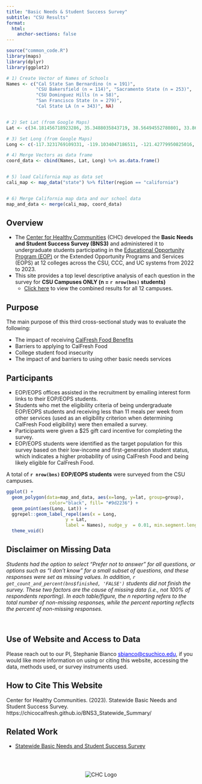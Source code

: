 ```yaml
---
title: "Basic Needs & Student Success Survey"
subtitle: "CSU Results"
format:
  html:
    anchor-sections: false
---
```


```r
source("common_code.R")
library(maps)
library(dplyr)
library(ggplot2)

# 1) Create Vector of Names of Schools
Names <- c("Cal State San Bernardino (n = 191)", 
           "CSU Bakersfield (n = 114)", "Sacramento State (n = 253)",
           "CSU Dominguez Hills (n = 58)", 
           "San Francisco State (n = 279)", 
           "Cal State LA (n = 343)", NA)


# 2) Set Lat (from Google Maps)
Lat <- c(34.181456718923286, 35.3488035843719, 38.56494552780801, 33.862538254060354, 37.72428800979904, 34.0664952125493, NA)

# 3) Set Long (from Google Maps)
Long <- c(-117.3231769109331, -119.1034047186511, -121.42779950825016,  -118.25447517782001, -122.48003539894094, -118.1684245606096, NA)

# 4) Merge Vectors as data frame
coord_data <- cbind(Names, Lat, Long) %>% as.data.frame()


# 5) load California map as data set
cali_map <- map_data("state") %>% filter(region == "california")


# 6) Merge California map data and our school data
map_and_data <- merge(cali_map, coord_data)

```

## Overview 

- The [Center for Healthy Communities](https://chcchicostate.org/) (CHC) developed the **Basic Needs and Student Success Survey (BNS3)** and administered it to undergraduate students participating in the [Educational Opportunity Program (EOP)](https://www2.calstate.edu/attend/student-services/eop) or the Extended Opportunity Programs and Services (EOPS) at 12 colleges across the CSU, CCC, and UC systems from 2022 to 2023.
- This site provides a top level descriptive analysis of each question in the survey for **CSU Campuses ONLY (n = `r nrow(bns)` students)**
  - [Click here](https://chicocalfresh.github.io/BNS3_Statewide_Summary/) to view the combined results for all 12 campuses.
  
## Purpose

The main purpose of this third cross-sectional study was to evaluate the following:

-   The impact of receiving [CalFresh Food Benefits](https://www.csuchico.edu/calfresh/index.shtml)
-   Barriers to applying to CalFresh Food
-   College student food insecurity
-   The impact of and barriers to using other basic needs services

## Participants {#ref-md}

-   EOP/EOPS offices assisted in the recruitment by emailing interest form links to their EOP/EOPS students.
-   Students who met the eligibility criteria of being undergraduate EOP/EOPS students and receiving less than 11 meals per week from other services (used as an eligibility criterion when determining CalFresh Food eligibility) were then emailed a survey.
-   Participants were given a \$25 gift card incentive for completing the survey.
-   EOP/EOPS students were identified as the target population for this survey based on their low-income and first-generation student status, which indicates a higher probability of using CalFresh Food and being likely eligible for CalFresh Food.

A total of **`r nrow(bns)` EOP/EOPS students** were surveyed from the CSU campuses.

<a id="md"></a>

```r

ggplot() + 
  geom_polygon(data=map_and_data, aes(x=long, y=lat, group=group),
                color="black", fill= "#9d2236") + 
  geom_point(aes(Long, Lat)) +
  ggrepel::geom_label_repel(aes(x = Long, 
                      y = Lat, 
                      label = Names), nudge_y  = 0.01, min.segment.length = 0) + 
  theme_void() 

```

::: callout-important
## Disclaimer on Missing Data

*Students had the option to select "Prefer not to answer" for all questions, or options such as "I don't know" for a small subset of questions, and these responses were set as missing values. In addition, `r get_count_and_percent(bns$finished, 'FALSE')` students did not finish the survey. These two factors are the cause of missing data (i.e., not 100% of respondents reporting). In each table/figure, the n reporting refers to the total number of non-missing responses, while the percent reporting reflects the percent of non-missing responses.*
:::

<br/>

## Use of Website and Access to Data

Please reach out to our PI, Stephanie Bianco [sbianco\@csuchico.edu]{style="color: blue; text-decoration: underline;"}, if you would like more information on using or citing this website, accessing the data, methods used, or survey instruments used.

## How to Cite This Website

Center for Healthy Communities. (2023). Statewide Basic Needs and Student Success Survey. https://chicocalfresh.github.io/BNS3_Statewide_Summary/

## Related Work

- [Statewide Basic Needs and Student Success Survey](https://chicocalfresh.github.io/BNS3_Statewide_Summary/)

<br/>

::: columns
::: {.column width="10%"}
:::

::: {.column width="80%"}
::: {style="text-align: center;"}
<img src="bns_statewide_logo_array.svg" alt="CHC Logo" width="auto" height="auto"/>
:::
:::

::: {.column width="10%"}
:::
:::
